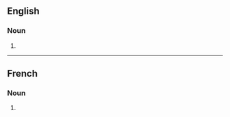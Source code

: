 ==English==

===Noun===
{{head|en|noun form}}

# {{plural of|en|humiliation}}

----

==French==

===Noun===
{{head|fr|noun form|g=f}}

# {{plural of|fr|humiliation}}